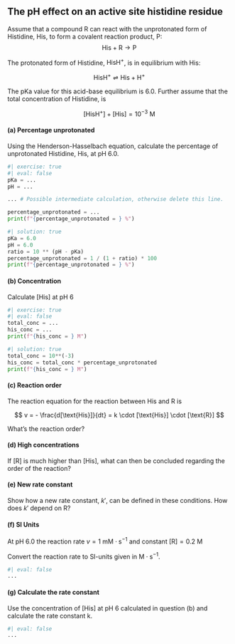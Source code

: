 ## The pH effect on an active site histidine residue

Assume that a compound R can react with the unprotonated form of Histidine, 
$\text{His}$, to form a covalent reaction product, $\text{P}$:
$$
\text{His} + \text{R} \rightarrow \text{P}
$$

The protonated form of Histidine, $\text{HisH}^+$, is in equilibrium with $\text{His}$:

$$
\text{HisH}^+ \rightleftharpoons \text{His} + \text{H}^+
$$

The pKa value for this acid-base equilibrium is 6.0. Further assume that the total
concentration of Histidine, is

$$
[\text{HisH}^+] + [\text{His}] = 10^{-3} \ \text{M}
$$

#### (a) Percentage unprotonated

Using the Henderson-Hasselbach equation, calculate the percentage of unprotonated 
Histidine, $\text{His}$, at pH 6.0. 

```python
#| exercise: true
#| eval: false 
pKa = ...
pH = ...

... # Possible intermediate calculation, otherwise delete this line.

percentage_unprotonated = ...
print(f"{percentage_unprotonated = } %")
```

```python
#| solution: true
pKa = 6.0
pH = 6.0
ratio = 10 ** (pH - pKa)
percentage_unprotonated = 1 / (1 + ratio) * 100
print(f"{percentage_unprotonated = } %")
```

#### (b) Concentration 

Calculate $[\text{His}]$ at pH 6

```python
#| exercise: true
#| eval: false
total_conc = ...
his_conc = ...
print(f"{his_conc = } M")
```

```python
#| solution: true
total_conc = 10**(-3)
his_conc = total_conc * percentage_unprotonated
print(f"{his_conc = } M")
```

#### (c) Reaction order

The reaction equation for the reaction between  $\text{His}$ and $\text{R}$ is 

$$
v = - \frac{d[\text{His}]}{dt} = k \cdot [\text{His}] \cdot [\text{R}]
$$

What's the reaction order? 

#### (d) High concentrations

If $[\text{R}]$ is much higher than $[\text{His}]$, what can then be concluded regarding the order of the reaction? 

#### (e) New rate constant

Show how a new rate constant, $k'$, can be defined in these conditions. How does $k'$ depend on $\text{R}$?

#### (f) SI Units

At pH 6.0 the reaction rate $v = 1 \ \text{mM}\cdot \text{s}^{-1}$ and constant $[\text{R}] = 0.2 \ \text{M}$

Convert the reaction rate to SI-units given in $\text{M}\cdot \text{s}^{-1}$.

```python
#| eval: false
...
```

#### (g) Calculate the rate constant 

Use the concentration of $[\text{His}]$ at pH 6 calculated in question (b) and calculate the rate constant k.

```python
#| eval: false
...
```
